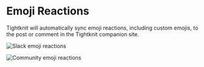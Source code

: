 # Emoji Reactions

Tightknit will automatically sync emoji reactions, including custom emojis, to the post or comment in the Tightknit companion site.

![Slack emoji reactions](/basics/emojis-slack.png)

![Community emoji reactions](/basics/emojis-community.png)
